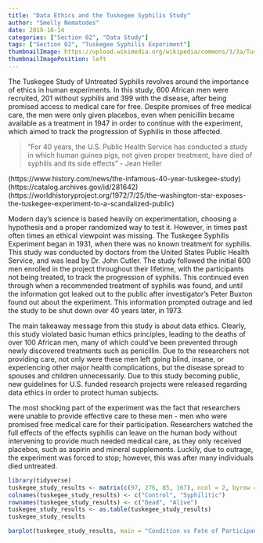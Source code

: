 ```yaml
---
title: "Data Ethics and the Tuskegee Syphilis Study"
author: "Smelly Nematodes"
date: 2019-10-14
categories: ["Section 02", "Data Study"]
tags: ["Section 02", "Tuskegee Syphilis Experiment"]
thumbnailImage: https://upload.wikimedia.org/wikipedia/commons/3/3a/Tuskegee-syphilis-study_doctor-injecting-subject.jpg
thumbnailImagePosition: left
---
```

The Tuskegee Study of Untreated Syphilis revolves around the importance of ethics in human experiments. In this study, 600 African men were recruited, 201 without syphilis and 399 with the disease, after being promised access to medical care for free. Despite promises of free medical care, the men were only given placebos, even when penicillin became available as a treatment in 1947 in order to continue with the experiment, which aimed to track the progression of Syphilis in those affected.

> “For 40 years, the U.S. Public Health Service has conducted a study in which human guinea pigs, not given proper treatment, have died of syphilis and its side effects”
> - Jean Heller

(https://www.history.com/news/the-infamous-40-year-tuskegee-study)
(https://catalog.archives.gov/id/281642)
(https://worldhistoryproject.org/1972/7/25/the-washington-star-exposes-the-tuskegee-experiment-to-a-scandalized-public)

<!--more-->

Modern day's science is based heavily on experimentation, choosing a hypothesis and a proper randomized way to test it. However, in times past often times an ethical viewpoint was missing. The Tuskegee Syphilis Experiment began in 1931, when there was no known treatment for syphilis. This study was conducted by doctors from the United States Public Health Service, and was lead by Dr. John Cutler. The study followed the initial 600 men enrolled in the project throughout their lifetime, with the participants not being treated, to track the progression of syphilis. This continued even through when a recommended treatment of syphilis was found, and until the information got leaked out to the public after investigator’s Peter Buxton found out about the experiment. This information prompted outrage and led the study to be shut down over 40 years later, in 1973.

The main takeaway message from this study is about data ethics. Clearly, this study violated basic human ethics principles, leading to the deaths of over 100 African men, many of which could’ve been prevented through newly discovered treatments such as penicillin. Due to the researchers not providing care, not only were these men left going blind, insane, or experiencing other major health complications, but the disease spread to spouses and children unnecessarily. Due to this study becoming public, new guidelines for U.S. funded research projects were released regarding data ethics in order to protect human subjects.

The most shocking part of the experiment was the fact that researchers were unable to provide effective care to these men - men who were promised free medical care for their participation. Researchers watched the full effects of the effects syphilis can leave on the human body without intervening to provide much needed medical care, as they only received placebos, such as aspirin and mineral supplements. Luckily, due to outrage, the experiment was forced to stop; however, this was after many individuals died untreated. 


```r
library(tidyverse)
tuskegee_study_results <- matrix(c(97, 276, 85, 167), ncol = 2, byrow = TRUE)
colnames(tuskegee_study_results) <- c("Control", "Syphilitic")
rownames(tuskegee_study_results) <- c("Dead", "Alive")
tuskegee_study_results <- as.table(tuskegee_study_results)
tuskegee_study_results
```

```r
barplot(tuskegee_study_results, main = "Condition vs Fate of Participants in Tuskegee Syphilis ", xlab = "Condition of Participant", col=c("lightskyblue2", "darksalmon"), legend = rownames(tuskegee_study_results), beside = TRUE, border = "transparent")
```
